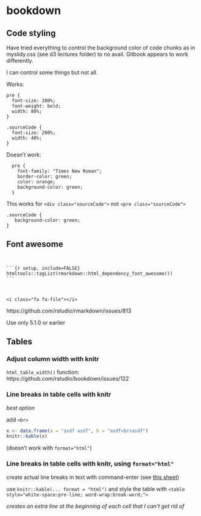 # bookdown

## Code styling


Have tried everything to control the background color of code chunks as in myslidy.css (see d3 lectures folder) to no avail.  Gitbook appears to work differently.

I can control some things but not all.

Works:

```
pre {
  font-size: 200%;
  font-weight: bold;
  width: 80%;
}

.sourceCode {
  font-size: 200%;
  width: 40%;
}
```

Doesn't work:

```
  pre {
    font-family: "Times New Roman";
    border-color: green;
    color: orange;
    background-color: green;
  }
```

This works for `<div class="sourceCode">` not
`<pre class="sourceCode">`

```
.sourceCode {
   background-color: green;
}
```

## Font awesome

<code><pre>```{r setup, include=FALSE}
htmltools::tagList(rmarkdown::html_dependency_font_awesome())
```</pre></code>


```
<i class="fa fa-file"></i>
```

https://github.com/rstudio/rmarkdown/issues/813


Use only 5.1.0 or earlier

## Tables

### Adjust column width with knitr

`html_table_width()` function: https://github.com/rstudio/bookdown/issues/122

### Line breaks in table cells with knitr

*best option*

add `<br>`


```r
x <- data.frame(a = "asdf asdf", b = "asdf<br>asdf")
knitr::kable(x)
```


(doesn't work with `format="html"`)

### Line breaks in table cells with knitr, using `format="html"`

create actual line breaks in text with command-enter (see [this sheet](https://docs.google.com/spreadsheets/d/1iwCNcK1GWV7r7fIhDw-OCzD2juFSUrefPj-XaZ5hYs0/edit#gid=0){target="_blank"})

use `knitr::kable(... format = "html")` and style the table with `<table style="white-space:pre-line; word-wrap:break-word;">`

*creates an extra line at the beginning of each cell that I can't get rid of*


